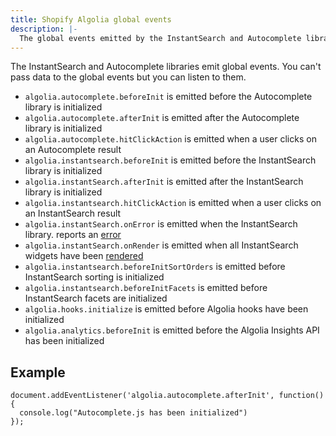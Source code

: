 ```yaml
---
title: Shopify Algolia global events
description: |-
  The global events emitted by the InstantSearch and Autocomplete libraries.
---
```


The InstantSearch and Autocomplete libraries emit global events.
You can't pass data to the global events but you can listen to them.

- `algolia.autocomplete.beforeInit` is emitted before the Autocomplete library is initialized
- `algolia.autocomplete.afterInit` is emitted after the Autocomplete library is initialized
- `algolia.autocomplete.hitClickAction` is emitted when a user clicks on an Autocomplete result
- `algolia.instantsearch.beforeInit` is emitted before the InstantSearch library is initialized
- `algolia.instantSearch.afterInit` is emitted after the InstantSearch library is initialized
- `algolia.instantsearch.hitClickAction` is emitted when a user clicks on an InstantSearch result
- `algolia.instantSearch.onError` is emitted when the InstantSearch library. reports an [error](/api-reference/widgets/instantsearch/js/#widget-param-error)
- `algolia.instantSearch.onRender` is emitted when all InstantSearch widgets have been [rendered](/api-reference/widgets/instantsearch/js/#widget-param-render)
- `algolia.instantsearch.beforeInitSortOrders` is emitted before InstantSearch sorting is initialized
- `algolia.instantsearch.beforeInitFacets` is emitted before InstantSearch facets are initialized
- `algolia.hooks.initialize` is emitted before Algolia hooks have been initialized
- `algolia.analytics.beforeInit` is emitted before the Algolia Insights API has been initialized

## Example

```jsjs
document.addEventListener('algolia.autocomplete.afterInit', function() {
  console.log("Autocomplete.js has been initialized")
});
```
